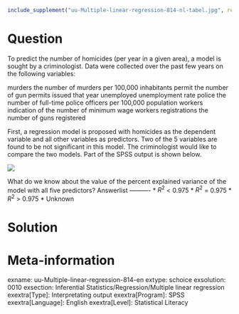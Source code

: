 ```r
include_supplement("uu-Multiple-linear-regression-814-nl-tabel.jpg", recursive = TRUE)
```

Question
========
  
To predict the number of homicides (per year in a given area), a model is sought by a criminologist. Data were collected over the past few years on the following variables:

murders the number of murders per 100,000 inhabitants permit the number of gun permits issued that year unemployed unemployment rate police the number of full-time police officers per 100,000 population workers indication of the number of minimum wage workers registrations the number of guns registered

First, a regression model is proposed with homicides as the dependent variable and all other variables as predictors. Two of the 5 variables are found to be not significant in this model. The criminologist would like to compare the two models. Part of the SPSS output is shown below.


![](uu-Multiple-linear-regression-814-nl-tabel.jpg)

What do we know about the value of the percent explained variance of the model with all five predictors? 
Answerlist
----------
* $R^2$ < 0.975
* $R^2$ = 0.975
* $R^2$ > 0.975
* Unknown


Solution
========

Meta-information
================
exname: uu-Multiple-linear-regression-814-en
extype: schoice
exsolution: 0010
exsection: Inferential Statistics/Regression/Multiple linear regression
exextra[Type]: Interpretating output
exextra[Program]: SPSS
exextra[Language]: English
exextra[Level]: Statistical Literacy
